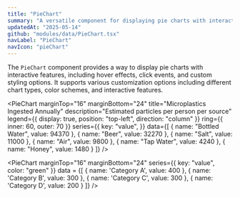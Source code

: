 ```yaml
---
title: "PieChart"
summary: "A versatile component for displaying pie charts with interactive features, including hover effects, click events, and custom styling options. It supports various customization options including different chart types, color schemes, and interactive features."
updatedAt: "2025-05-14"
github: "modules/data/PieChart.tsx"
navLabel: "PieChart"
navIcon: "pieChart"
---
```


The `PieChart` component provides a way to display pie charts with interactive features, including hover effects, click events, and custom styling options. It supports various customization options including different chart types, color schemes, and interactive features.

<PieChart
  marginTop="16"
  marginBottom="24"
  title="Microplastics Ingested Annually"
  description="Estimated particles per person per source"
  legend={{
    display: true,
    position: "top-left",
    direction: "column"
  }}
  ring={{ inner: 60, outer: 70 }}
  series={{
    key: "value",
  }}
  data={[
    { name: "Bottled Water", value: 94370 },
    { name: "Beer", value: 32270 },
    { name: "Salt", value: 11000 },
    { name: "Air", value: 9800 },
    { name: "Tap Water", value: 4240 },
    { name: "Honey", value: 1480 }
  ]}
/>

      
<PieChart
  marginTop="16"
  marginBottom="24"
  series={{
    key: "value",
    color: "green"
  }}
  data = {[
    { name: 'Category A', value: 400 },
    { name: 'Category B', value: 300 },
    { name: 'Category C', value: 300 },
    { name: 'Category D', value: 200 }
  ]}
/>